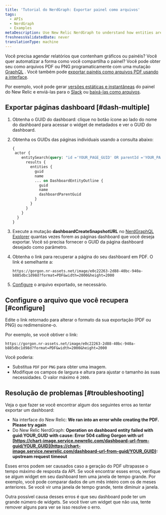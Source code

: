 ```yaml
---
title: 'Tutorial do NerdGraph: Exportar painel como arquivos'
tags:
  - APIs
  - NerdGraph
  - Examples
metaDescription: Use New Relic NerdGraph to understand how entities are related.
freshnessValidatedDate: never
translationType: machine
---
```


Você precisa agendar relatórios que contenham gráficos ou painéis? Você quer automatizar a forma como você compartilha o painel? Você pode obter seu <InlinePopover type="dashboards"/>como arquivos PDF ou PNG programaticamente com uma mutação [GraphQL](/docs/apis/nerdgraph/get-started/introduction-new-relic-nerdgraph) . Você também pode [exportar painéis como arquivos PDF usando a interface](/docs/dashboards/manage-your-dashboard/manage-your-dashboard#dash-export).

Por exemplo, você pode gerar [versões estáticas e instantâneas](/docs/apis/nerdgraph/examples/nerdgraph-dashboards/#other-operations) do painel do New Relic e enviá-las para o [Slack](/docs/alerts-applied-intelligence/notifications/notification-integrations/#slack) ou [baixá-las como arquivos](/docs/apis/nerdgraph/examples/export-dashboards-pdfpng-using-api/).

## Exportar páginas dashboard [#dash-multiple]

1. Obtenha o GUID do dashboard: clique no botão <Icon name="fe-more-horizontal"/> ícone ao lado do nome do dashboard para acessar o widget de metadados e ver o GUID do dashboard.

2. Obtenha os GUIDs das páginas individuais usando a consulta abaixo:

   ```graphql
   {
    actor {
       entitySearch(query: "id ='YOUR_PAGE_GUID' OR parentId ='YOUR_PAGE_GUID' AND tags.isDashboardPage = 'true'" ) {
         results {
           entities {
             guid
             name
             ... on DashboardEntityOutline {
               guid
               name
               dashboardParentGuid
             }
           }
         }
       }
     }
   }
   ```

3. Execute a mutação <DNT>**dashboardCreateSnapshotURL**</DNT> no [NerdGraphQL Explorer](https://api.newrelic.com/graphiql) quantas vezes forem as páginas dashboard que você deseja exportar. Você só precisa fornecer o GUID da página dashboard desejado como parâmetro.

4. Obtenha o link para recuperar a página do seu dashboard em PDF. O link é semelhante a:

   ```
   https://gorgon.nr-assets.net/image/e0c22263-2d88-40bc-940a-b885dbc1d98d?format=PDF&width=2000&height=2000
   ```

5. [Configure](#configure) o arquivo exportado, se necessário.

## Configure o arquivo que você recupera [#configure]

Edite o link retornado para alterar o formato da sua exportação (PDF ou PNG) ou redimensione-o.

Por exemplo, se você obtiver o link:

```
https://gorgon.nr-assets.net/image/e0c22263-2d88-40bc-940a-b885dbc1d98d?format=PDF&width=2000&height=2000
```

Você poderia:

* Substitua `PDF` por `PNG` para obter uma imagem.
* Modifique os campos de largura e altura para ajustar o tamanho às suas necessidades. O valor máximo é `2000`.

## Resolução de problemas [#troubleshooting]

Veja o que fazer se você encontrar algum dos seguintes erros ao tentar exportar um dashboard:

* Na interface do New Relic: <DNT>**We ran into an error while creating the PDF. Please try again**</DNT>
* Do New Relic NerdGraph: <DNT>**Operation on dashboard entity failed with guid:YOUR_GUID with cause: Error 504 calling Gorgon with url [https://chart-image.service.newrelic.com/dashboard-url-from-guid/YOUR_GUID](https://chart-image.service.newrelic.com/dashboard-url-from-guid/YOUR_GUID): upstream request timeout**</DNT>

Esses erros podem ser causados caso a geração do PDF ultrapasse o tempo máximo de resposta da API. Se você encontrar esses erros, verifique se algum widget em seu dashboard tem uma janela de tempo grande. Por exemplo, você pode comparar dados de um mês inteiro com os de meses anteriores. Se você vir uma janela de tempo grande, tente diminuir a janela.

Outra possível causa desses erros é que seu dashboard pode ter um grande número de widgets. Se você tiver um widget que não usa, tente remover alguns para ver se isso resolve o erro.
